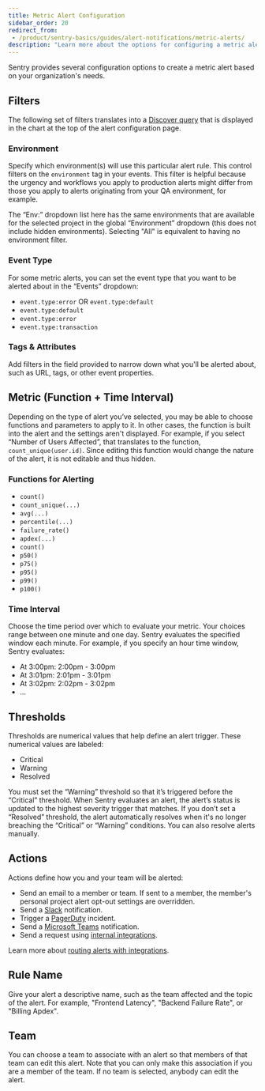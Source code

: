 ```yaml
---
title: Metric Alert Configuration
sidebar_order: 20
redirect_from:
 - /product/sentry-basics/guides/alert-notifications/metric-alerts/
description: "Learn more about the options for configuring a metric alert."
---
```


Sentry provides several configuration options to create a metric alert based on your organization's needs.

## Filters

The following set of filters translates into a [Discover query](/product/discover-queries/) that is displayed in the chart at the top of the alert configuration page.

### Environment

Specify which <PlatformLink to="/configuration/environments/">environment(s)</PlatformLink> will use this particular alert rule. This control filters on the `environment` tag in your events. This filter is helpful because the urgency and workflows you apply to production alerts might differ from those you apply to alerts originating from your QA environment, for example.

The “Env:” dropdown list here has the same environments that are available for the selected project in the global “Environment” dropdown (this does not include hidden environments). Selecting "All" is equivalent to having no environment filter.

### Event Type

For some metric alerts, you can set the event type that you want to be alerted about in the “Events” dropdown:

- `event.type:error` OR `event.type:default`
- `event.type:default`
- `event.type:error`
- `event.type:transaction`

### Tags & Attributes

Add filters in the field provided to narrow down what you'll be alerted about, such as URL, tags, or other event properties.

## Metric (Function + Time Interval)

Depending on the type of alert you’ve selected, you may be able to choose functions and parameters to apply to it. In other cases, the function is built into the alert and the settings aren't displayed. For example, if you select “Number of Users Affected”, that translates to the function, `count_unique(user.id)`. Since editing this function would change the nature of the alert, it is not editable and thus hidden.

### Functions for Alerting

- `count()`
- `count_unique(...)`
- `avg(...)`
- `percentile(...)`
- `failure_rate()`
- `apdex(...)`
- `count()`
- `p50()`
- `p75()`
- `p95()`
- `p99()`
- `p100()`

### Time Interval

Choose the time period over which to evaluate your metric. Your choices range between one minute and one day. Sentry evaluates the specified window each minute. For example, if you specify an hour time window, Sentry evaluates:

- At 3:00pm: 2:00pm - 3:00pm
- At 3:01pm: 2:01pm - 3:01pm
- At 3:02pm: 2:02pm - 3:02pm
- ...

## Thresholds

Thresholds are numerical values that help define an alert trigger. These numerical values are labeled:

- Critical
- Warning
- Resolved

You must set the “Warning” threshold so that it’s triggered before the “Critical” threshold. When Sentry evaluates an alert, the alert’s status is updated to the highest severity trigger that matches. If you don’t set a “Resolved” threshold, the alert automatically resolves when it's no longer breaching the “Critical” or “Warning” conditions. You can also resolve alerts manually.

## Actions

Actions define how you and your team will be alerted:

- Send an email to a member or team. If sent to a member, the member's personal project alert opt-out settings are overridden.
- Send a [Slack](/product/integrations/slack/) notification.
- Trigger a [PagerDuty](/product/integrations/pagerduty/) incident.
- Send a [Microsoft Teams](/product/integrations/msteams/) notification.
- Send a request using [internal integrations](/product/integrations/integration-platform/#internal-integrations).

Learn more about [routing alerts with integrations](/product/integrations/).

## Rule Name

Give your alert a descriptive name, such as the team affected and the topic of the alert. For example, "Frontend Latency", "Backend Failure Rate", or "Billing Apdex".

## Team

You can choose a team to associate with an alert so that members of that team can edit this alert. Note that you can only make this association if you are a member of the team. If no team is selected, anybody can edit the alert.
